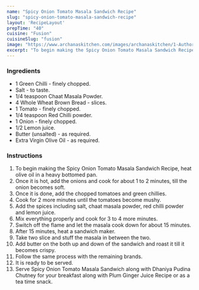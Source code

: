 ---
name: "Spicy Onion Tomato Masala Sandwich Recipe"
slug: "spicy-onion-tomato-masala-sandwich-recipe"
layout: 'RecipeLayout'
prepTime: "40"
cuisine: "Fusion"
cuisineSlug: "fusion"
image: "https://www.archanaskitchen.com/images/archanaskitchen/1-Author/Pooja_Thakur/Spicy_Onion_Tomato_Masala_Sandwich.jpg"
excerpt: "To begin making the Spicy Onion Tomato Masala Sandwich Recipe, heat olive oil in a heavy bottomed pan"
---

### Ingredients

- 1 Green Chilli - finely chopped.
- Salt - to taste.
- 1/4 teaspoon Chaat Masala Powder.
- 4 Whole Wheat Brown Bread - slices.
- 1 Tomato - finely chopped.
- 1/4 teaspoon Red Chilli powder.
- 1 Onion - finely chopped.
- 1/2 Lemon juice.
- Butter (unsalted) - as required.
- Extra Virgin Olive Oil - as required.

### Instructions

1. To begin making the Spicy Onion Tomato Masala Sandwich Recipe, heat olive oil in a heavy bottomed pan.
1. Once it is hot, add the onions and cook for about 1 to 2 minutes, till the onion becomes soft.
1. Once it is done, add the chopped tomatoes and green chillies.
1. Cook for 2 more minutes until the tomatoes become mushy.
1. Add the spices including salt, chaat masala powder, red chilli powder and lemon juice.
1. Mix everything properly and cook for 3 to 4 more minutes.
1. Switch off the flame and let the masala cook down for about 15 minutes.
1. After 15 minutes, heat a sandwich maker.
1. Take two slice and stuff the masala in between the two.
1. Add butter on the both up and down of the sandwich and roast it till it becomes crispy.
1. Follow the same process with the remaining brands.
1. It is ready to be served.
1. Serve Spicy Onion Tomato Masala Sandwich along with Dhaniya Pudina Chutney for your breakfast along with Plum Ginger Juice Recipe or as a tea time snack.
